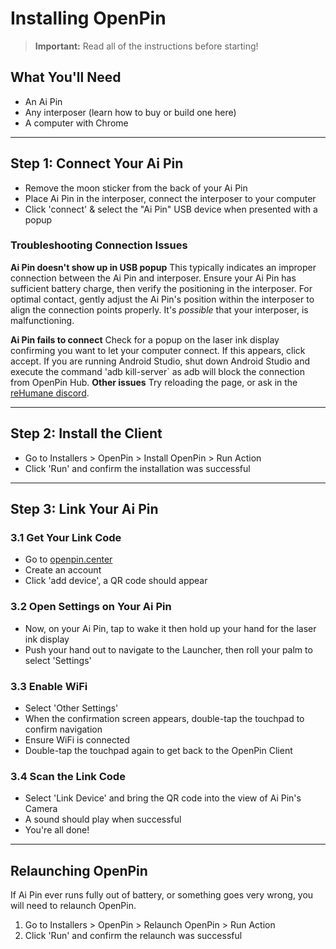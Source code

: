 
# Installing OpenPin

> **Important:** Read all of the instructions before starting!

<YouTubeEmbed videoId="ICL-s2aeLD4" />

## What You'll Need

- An Ai Pin
- Any interposer (learn how to buy or build one <Link href="../../interposers">here</Link>)
- A computer with Chrome

---

## Step 1: Connect Your Ai Pin

- Remove the moon sticker from the back of your Ai Pin
- Place Ai Pin in the interposer, connect the interposer to your computer
- Click 'connect' & select the "Ai Pin" USB device when presented with a popup

### Troubleshooting Connection Issues

**Ai Pin doesn't show up in USB popup**
This typically indicates an improper connection between the Ai Pin and interposer. Ensure your Ai Pin has sufficient battery charge, then verify the positioning in the interposer. For optimal contact, gently adjust the Ai Pin's position within the interposer to align the connection points properly. It's *possible* that your interposer, is malfunctioning.


**Ai Pin fails to connect**
Check for a popup on the laser ink display confirming you want to let your computer connect. If this appears, click accept.
If you are running Android Studio, shut down Android Studio and execute the command 'adb kill-server` as adb will block the connection from OpenPin Hub.
**Other issues**
Try reloading the page, or ask in the [reHumane discord](https://discord.gg/JtQzPHFeBc).

---

## Step 2: Install the Client

- Go to Installers > OpenPin > Install OpenPin > Run Action
- Click 'Run' and confirm the installation was successful

---

## Step 3: Link Your Ai Pin

### 3.1 Get Your Link Code
- Go to [openpin.center](https://openpin.center/)
- Create an account
- Click 'add device', a QR code should appear

### 3.2 Open Settings on Your Ai Pin
- Now, on your Ai Pin, tap to wake it then hold up your hand for the laser ink display
- Push your hand out to navigate to the Launcher, then roll your palm to select 'Settings'

### 3.3 Enable WiFi
- Select 'Other Settings'
- When the confirmation screen appears, double-tap the touchpad to confirm navigation
- Ensure WiFi is connected
- Double-tap the touchpad again to get back to the OpenPin Client

### 3.4 Scan the Link Code
- Select 'Link Device' and bring the QR code into the view of Ai Pin's Camera
- A sound should play when successful
- You're all done!

---

## Relaunching OpenPin

If Ai Pin ever runs fully out of battery, or something goes very wrong, you will need to relaunch OpenPin.

1. Go to Installers > OpenPin > Relaunch OpenPin > Run Action
2. Click 'Run' and confirm the relaunch was successful